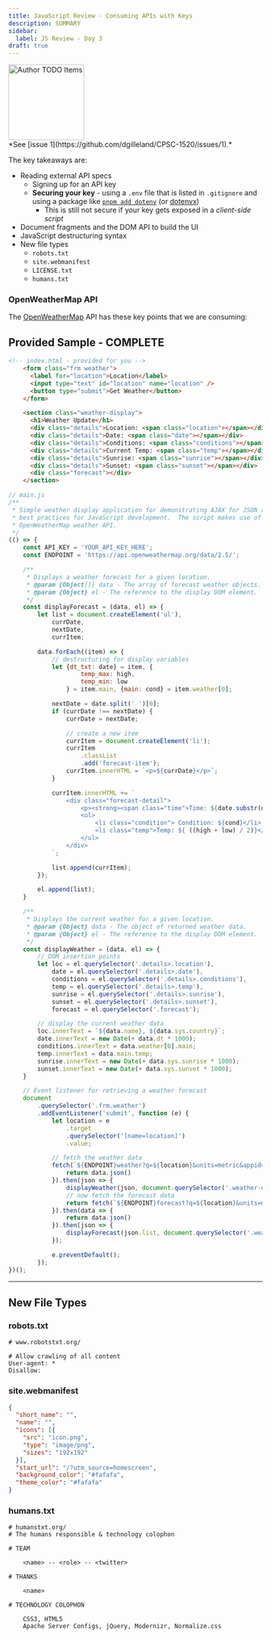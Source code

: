 ```yaml
---
title: JavaScript Review - Consuming APIs with Keys
description: SUMMARY
sidebar:
  label: JS Review - Day 3
draft: true
---
```



<Image src={todo} alt="Author TODO Items" class="float-end ml-3" width="150" />
<Aside title="Work-In-Progress (WIP)" type="caution">
*See [issue 1](https://github.com/dgilleland/CPSC-1520/issues/1).*
</Aside>

The key takeaways are:

- Reading external API specs
  - Signing up for an API key
  - **Securing your key** - using a `.env` file that is listed in `.gitignore` and using a package like [`pnpm add dotenv`](https://github.com/motdotla/dotenv/blob/master/README.md) (or [dotenvx](https://dotenvx.com/))
    - This is still not secure if your key gets exposed in a *client-side script*
- Document fragments and the DOM API to build the UI
- JavaScript destructuring syntax
- New file types
  - `robots.txt`
  - `site.webmanifest`
  - `LICENSE.txt`
  - `humans.txt`

### OpenWeatherMap API

The [OpenWeatherMap]() API has these key points that we are consuming:



## Provided Sample - COMPLETE

```html
<!-- index.html - provided for you -->
    <form class="frm weather">
      <label for="location">Location</label>
      <input type="text" id="location" name="location" />
      <button type="submit">Get Weather</button>
    </form>

    <section class="weather-display">
      <h1>Weather Update</h1>
      <div class="details">Location: <span class="location"></span></div>
      <div class="details">Date: <span class="date"></span></div>
      <div class="details">Conditions: <span class="conditions"></span></div>
      <div class="details">Current Temp: <span class="temp"></span></div>
      <div class="details">Sunrise: <span class="sunrise"></span></div>
      <div class="details">Sunset: <span class="sunset"></span></div>
      <div class="forecast"></div>
    </section>
```

```js
// main.js
/**
 * Simple weather display application for demonstrating AJAX for JSON and
 * best practices for JavaScript development.  The script makes use of the
 * OpenWeatherMap weather API.
 */
(() => {
    const API_KEY = 'YOUR_API_KEY_HERE';
    const ENDPOINT = 'https://api.openweathermap.org/data/2.5/';

    /**
     * Displays a weather forecast for a given location.
     * @param {Object[]} data - The array of forecast weather objects.
     * @param {Object} el - The reference to the display DOM element.
     */
    const displayForecast = (data, el) => {
        let list = document.createElement('ul'),
            currDate,
            nextDate,
            currItem;

        data.forEach((item) => {
            // destructuring for display variables
            let {dt_txt: date} = item, {
                    temp_max: high,
                    temp_min: low
                } = item.main, {main: cond} = item.weather[0];

            nextDate = date.split(' ')[0];
            if (currDate !== nextDate) {
                currDate = nextDate;

                // create a new item
                currItem = document.createElement('li');
                currItem
                    .classList
                    .add('forecast-item');
                currItem.innerHTML = `<p>${currDate}</p>`;
            }

            currItem.innerHTML += `
                <div class="forecast-detail">
                    <p><strong><span class="time">Time: ${date.substr(date.indexOf(' '))}</span></strong></p>
                    <ul>
                        <li class="condition"> Condition: ${cond}</li>
                        <li class="temp">Temp: ${ ((high + low) / 2)}</li>
                    </ul>
                </div>
            `;

            list.append(currItem);
        });

        el.append(list);
    }

    /**
     * Displays the current weather for a given location.
     * @param {Object} data - The object of returned weather data.
     * @param {Object} el - The reference to the display DOM element.
     */
    const displayWeather = (data, el) => {
        // DOM insertion points
        let loc = el.querySelector('.details>.location'),
            date = el.querySelector('.details>.date'),
            conditions = el.querySelector('.details>.conditions'),
            temp = el.querySelector('.details>.temp'),
            sunrise = el.querySelector('.details>.sunrise'),
            sunset = el.querySelector('.details>.sunset'),
            forecast = el.querySelector('.forecast');

        // display the current weather data
        loc.innerText = `${data.name}, ${data.sys.country}`;
        date.innerText = new Date(+ data.dt * 1000);
        conditions.innerText = data.weather[0].main;
        temp.innerText = data.main.temp;
        sunrise.innerText = new Date(+ data.sys.sunrise * 1000);
        sunset.innerText = new Date(+ data.sys.sunset * 1000);
    }

    // Event listener for retrieving a weather forecast
    document
        .querySelector('.frm.weather')
        .addEventListener('submit', function (e) {
            let location = e
                .target
                .querySelector('[name=location]')
                .value;

            // fetch the weather data
            fetch(`${ENDPOINT}weather?q=${location}&units=metric&appid=${API_KEY}`).then(data => {
                return data.json()
            }).then(json => {
                displayWeather(json, document.querySelector('.weather-display'));
                // now fetch the forecast data
                return fetch(`${ENDPOINT}forecast?q=${location}&units=metric&appid=${API_KEY}`);
            }).then(data => {
                return data.json()
            }).then(json => {
                displayForecast(json.list, document.querySelector('.weather-display > .forecast'));
            });

            e.preventDefault();
        });
})();
```

----

## New File Types

### robots.txt

```
# www.robotstxt.org/

# Allow crawling of all content
User-agent: *
Disallow:
```

### site.webmanifest

```json
{
  "short_name": "",
  "name": "",
  "icons": [{
    "src": "icon.png",
    "type": "image/png",
    "sizes": "192x192"
  }],
  "start_url": "/?utm_source=homescreen",
  "background_color": "#fafafa",
  "theme_color": "#fafafa"
}
```

### humans.txt

```
# humanstxt.org/
# The humans responsible & technology colophon

# TEAM

    <name> -- <role> -- <twitter>

# THANKS

    <name>

# TECHNOLOGY COLOPHON

    CSS3, HTML5
    Apache Server Configs, jQuery, Modernizr, Normalize.css
```
